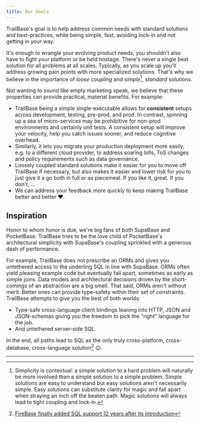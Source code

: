 ```yaml
---
title: Our Goals
---
```


TrailBase's goal is to help address common needs with standard solutions and
best-practices, while being simple, fast, avoiding lock-in and not getting in
your way.

It's enough to wrangle your evolving product needs, you shouldn't also have to
fight your platform or be held hostage.
There's never a single best solution for all problems at all scales. Typically,
as you scale up you'll address growing pain points with more specialized
solutions.
That's why we believe in the importance of *loose coupling* and *simple*[^1],
*standard* solutions.

Not wanting to sound like empty marketing speak, we believe that these
properties can provide practical, material benefits. For example:

- TrailBase being a simple single-executable allows for **consistent** setups
  across development, testing, pre-prod, and prod. In contrast, spinning up a
  sea of micro-services may be prohibitive for non-prod environments
  and certainly unit tests. A consistent setup will improve your velocity, help
  you catch issues sooner, and reduce cognitive overhead.
- Similarly, it lets you migrate your production deployment more easily, e.g.
  to a different cloud provider, to address soaring bills, ToS changes and
  policy requirements such as data governance.
- Loosely coupled standard solutions make it easier for you to move off
  TrailBase if necessary, but also makes it easier and lower risk for you to just
  give it a go both in full or as piecemeal. If you like it, great. If you
  don't, ...
- We can address your feedback more quickly to keep making TrailBase better and
  better ❤️.


## Inspiration

Honor to whom honor is due, we're big fans of both SupaBase and PocketBase.
TrailBase tries to be the love child of PocketBase's architectural simplicity
with SupaBase's coupling sprinkled with a generous dash of performance.

For example, TrailBase does not prescribe an ORMs and gives you untethered
access to the underling SQL in line with SupaBase.
ORMs often yield pleasing example code but eventually fall apart, sometimes as
early as simple joins.
Data models and architectural decisions driven by the short-comings of an
abstraction are a big smell.
That said, ORMs aren't without merit. Better ones can provide type-safety
within their set of constraints.
TrailBase attempts to give you the best of both worlds:

 * Type-safe cross-language client bindings leaning into HTTP, JSON and JSON-schemas
   giving you the freedom to pick the "right" language for the job.
 * And untethered server-side SQL.

In the end, all paths lead to SQL as the only truly cross-platform,
cross-database, cross-language solution[^2] 😉.

---

[^1]:
    Simplicity is contextual: a simple solution to a hard problem will naturally be
    more involved than a simple solution to a simple problem. Simple solutions are
    easy to understand but easy solutions aren't necessarily simple. Easy solutions
    can substitute clarity for magic and fall apart when straying an inch off the
    beaten path. Magic solutions will always lead to tight coupling and lock-in.

[^2]:
    [FireBase finally added SQL support 12 years after its introduction](https://firebase.blog/posts/2024/05/introducing-firebase-data-connect/)
